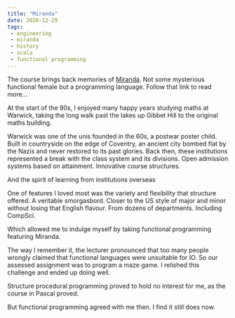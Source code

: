 ```yaml
---
title: "Miranda"
date: 2020-12-29
tags:
 - engineering
 - miranda
 - history
 - scala
 - functional programming
---
```



The <Scala/> course brings back memories of <a href='https://www.cs.kent.ac.uk/people/staff/dat/miranda/'>Miranda</a>. Not
some mysterious functional female but a programming language. Follow that link to read more...

At the start of the 90s, I enjoyed many happy years studying <Maths>maths</Maths> at <Warwick>Warwick</Warwick>,
taking the long walk past the lakes up Gibbet Hill to the original maths building.

Warwick was one of the unis founded in the 60s, a postwar <PlateGlassUni/> poster child. Built in countryside
on the edge of Coventry, an ancient city bombed flat by the Nazis and never restored to its past glories. Back then,
these institutions represented a break with the class system and its divisions. Open admission systems based on
attainment. Innovative course structures.

And the spirit of learning from institutions overseas

One of features I loved most was the variety and flexibility that structure offered. A veritable smorgasbord.
Closer to the US style of major and minor without losing that English flavour. From dozens of departments.
Including CompSci.

Which allowed me to indulge myself by taking functional programming featuring Miranda.

The way I remember it, the lecturer pronounced that too many people wrongly claimed that functional languages were
unsuitable for IO. So our assessed assignment was to program a maze game. I relished this challenge and ended up doing
well.

Structure procedural programming proved to hold no interest for me, as the course in Pascal proved.

But functional programming agreed with me then. I find it still does now.